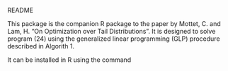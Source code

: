 README

This package is the companion R package to the paper by Mottet, C. and Lam, H. "On Optimization over Tail Distributions". It is designed to solve program (24) using the generalized linear programming (GLP) procedure described in Algorith 1.

It can be installed in R using the command

\code{
install.packages("devtools")
devtools::install_github("cmottet/GLP")
}
